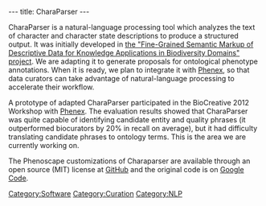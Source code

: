 ---
title: CharaParser
---

CharaParser is a natural-language processing tool which analyzes the text of character and character state descriptions to produce a structured output. It was initially developed in [http://sites.google.com/site/biosemanticsproject/ the "Fine-Grained Semantic Markup of Descriptive Data for Knowledge Applications in Biodiversity Domains" project]. We are adapting it to generate proposals for ontological phenotype annotations. When it is ready, we plan to integrate it with [[Phenex]], so that data curators can take advantage of natural-language processing to accelerate their workflow.


A prototype of adapted CharaParser participated in the BioCreative 2012 Workshop with [[Phenex]]. The evaluation results showed that CharaParser was quite capable of identifying candidate entity and quality phrases (it outperformed biocurators by 20% in recall on average), but it had difficulty translating candidate phrases to ontology terms. This is the area we are currently working on.


The Phenoscape customizations of Charaparser are available through an open source (MIT) license at [https://github.com/phenoscape GitHub] and the original code is on [http://sites.google.com/site/biosemanticsproject/project-source-code Google Code].

[[Category:Software]]
[[Category:Curation]]
[[Category:NLP]]